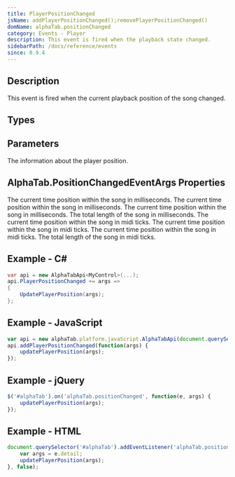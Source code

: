 ```yaml
---
title: PlayerPositionChanged
jsName: addPlayerPositionChanged();removePlayerPositionChanged()
domName: alphaTab.positionChanged
category: Events - Player
description: This event is fired when the playback state changed.
sidebarPath: /docs/reference/events
since: 0.9.4
---
```



## Description
This event is fired when the current playback position of the song changed. 

<EventDescription metadata={metadata} />

## Types

<TypeTable>
    <TypeRow type="net" name="Action<PositionChangedEventArgs>" />    
    <TypeRow type="js" name="function(e)" />    
</TypeTable>

## Parameters

<ParameterTable>
    <ParameterRow platform="all" name="args" type="AlphaTab.PositionChangedEventArgs">
        The information about the player position. 
    </ParameterRow>
</ParameterTable>

## AlphaTab.PositionChangedEventArgs Properties

<ParameterTable>
    <ParameterRow platform="net" name="CurrentTime" type="double">
        The current time position within the song in milliseconds.
    </ParameterRow>
    <ParameterRow platform="js" name="currentTime" type="number">
        The current time position within the song in milliseconds.
    </ParameterRow>
    <ParameterRow platform="net" name="EndTime" type="double">
        The current time position within the song in milliseconds.
    </ParameterRow>
    <ParameterRow platform="js" name="endTime" type="number">
        The total length of the song in milliseconds.
    </ParameterRow>
    <ParameterRow platform="net" name="CurrentTick" type="double">
        The current time position within the song in midi ticks.
    </ParameterRow>
    <ParameterRow platform="js" name="currentTick" type="number">
        The current time position within the song in midi ticks.
    </ParameterRow>
    <ParameterRow platform="net" name="EndTick" type="double">
        The current time position within the song in midi ticks.
    </ParameterRow>
    <ParameterRow platform="js" name="endTick" type="number">
        The total length of the song in midi ticks.
    </ParameterRow>
</ParameterTable>

## Example - C#

```cs
var api = new AlphaTabApi<MyControl>(...);
api.PlayerPositionChanged += args => 
{
    UpdatePlayerPosition(args);
};
```

## Example - JavaScript

```js
var api = new alphaTab.platform.javaScript.AlphaTabApi(document.querySelector('#alphaTab'));
api.addPlayerPositionChanged(function(args) {
    updatePlayerPosition(args);
});
```

## Example - jQuery

```js
$('#alphaTab').on('alphaTab.positionChanged', function(e, args) {
    updatePlayerPosition(args);
});
```

## Example - HTML

```js
document.querySelector('#alphaTab').addEventListener('alphaTab.positionChanged', function(e) {
    var args = e.detail;
    updatePlayerPosition(args);
}, false);
```